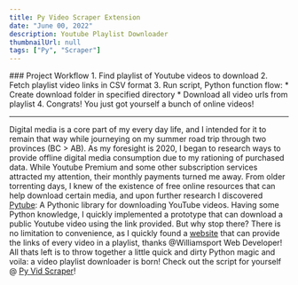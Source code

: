 ```yaml
---
title: Py Video Scraper Extension
date: "June 00, 2022"
description: Youtube Playlist Downloader
thumbnailUrl: null
tags: ["Py", "Scraper"]
---
```



<div>
  <div>
    ### Project Workflow
    1. Find playlist of Youtube videos to download
    2. Fetch playlist video links in CSV format
    3. Run script, Python function flow:
        * Create download folder in specified directory
        * Download all video urls from playlist
    4. Congrats! You just got yourself a bunch of online videos!
    </div>
  
  ---

  Digital media is a core part of my every day life, and I intended for it to remain that way while journeying on my summer road trip through two provinces (BC > AB).
  As my foresight is 2020, I began to research ways to provide offline digital media consumption due to my rationing of purchased data. 
  While Youtube Premium and some other subscription services attracted my attention, their monthly payments turned me away.
  From older torrenting days, I knew of the existence of free online resources that can help download certain media, and upon further research I discovered [Pytube](https://pytube.io/en/latest/): A Pythonic library for downloading YouTube videos. 
  Having some Python knowledge, I quickly implemented a prototype that can download a public Youtube video using the link provided. But why stop there? 
  There is no limitation to convenience, as I quickly found a [website](http://www.williamsportwebdeveloper.com/FavBackUp.aspx) that can provide the links of every video in a playlist, thanks @Williamsport Web Developer!
  All thats left is to throw together a little quick and dirty Python magic and voila: a video playlist downloader is born!
  Check out the script for yourself @ [Py Vid Scraper](https://github.com/sibulus13/Scraper/blob/master/vidScraper/vidScraper.py)!
</div>